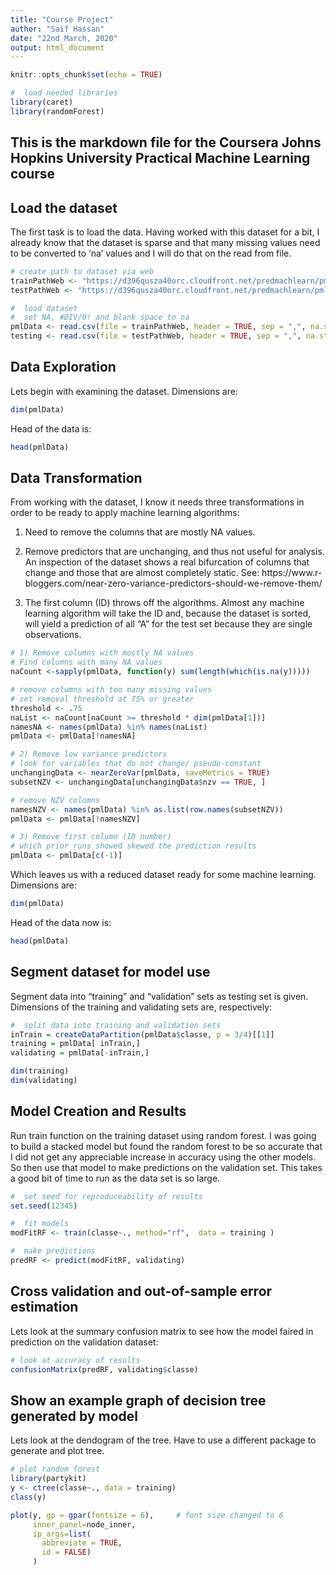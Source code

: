 ```yaml
---
title: "Course Project"
author: "Saif Hassan"
date: "22nd March, 2020"
output: html_document
---
```


```r
knitr::opts_chunk$set(echo = TRUE)

#  load needed libraries
library(caret)
library(randomForest)
```

##  This is the markdown file for the Coursera Johns Hopkins University Practical Machine Learning course

## Load the dataset

The first task is to load the data.  Having worked with this dataset for a bit, I already know that the dataset is sparse and that many missing values need to be converted to 'na' values and I will do that on the read from file.

```r
# create path to dataset via web
trainPathWeb <- "https://d396qusza40orc.cloudfront.net/predmachlearn/pml-training.csv"
testPathWeb <- "https://d396qusza40orc.cloudfront.net/predmachlearn/pml-testing.csv"

#  load dataset
#  set NA, #DIV/0! and blank space to na
pmlData <- read.csv(file = trainPathWeb, header = TRUE, sep = ",", na.strings = c("NA", "#DIV/0!", ""))
testing <- read.csv(file = testPathWeb, header = TRUE, sep = ",", na.strings = c("NA", "#DIV/0!", ""))

```

## Data Exploration

Lets begin with examining the dataset. Dimensions are:

```r
dim(pmlData)

```

Head of the data is:

```r
head(pmlData)

```


## Data Transformation

From working with the dataset, I know it needs three transformations in order to be ready to apply machine learning algorithms:

1)  Need to remove the columns that are mostly NA values.

2)  Remove predictors that are unchanging, and thus not useful for analysis.  An inspection of
the dataset shows a real bifurcation of columns that change and those that are almost completely static. See: https://www.r-bloggers.com/near-zero-variance-predictors-should-we-remove-them/

3)  The first column (ID) throws off the algorithms.  Almost any machine learning algorithm will take the ID and, because the dataset is sorted, will yield a prediction of all "A" for the test set because they are single observations.

```r
# 1) Remove columns with mostly NA values
# Find columns with many NA values
naCount <-sapply(pmlData, function(y) sum(length(which(is.na(y)))))

# remove columns with too many missing values
# set removal threshold at 75% or greater
threshold <- .75
naList <- naCount[naCount >= threshold * dim(pmlData[1])]
namesNA <- names(pmlData) %in% names(naList)
pmlData <- pmlData[!namesNA]

# 2) Remove low variance predictors
# look for variables that do not change/ pseudo-constant
unchangingData <- nearZeroVar(pmlData, saveMetrics = TRUE)
subsetNZV <- unchangingData[unchangingData$nzv == TRUE, ]

# remove NZV columns
namesNZV <- names(pmlData) %in% as.list(row.names(subsetNZV))
pmlData <- pmlData[!namesNZV]

# 3) Remove first column (ID number)
# which prior runs showed skewed the prediction results
pmlData <- pmlData[c(-1)]
```

Which leaves us with a reduced dataset ready for some machine learning. Dimensions are:

```r
dim(pmlData)

```

Head of the data now is:

```r
head(pmlData)

```


## Segment dataset for model use

Segment data into "training" and "validation" sets as testing set is given. 
Dimensions of the training and validating sets are, respectively:

```r
#  split data into training and validation sets
inTrain = createDataPartition(pmlData$classe, p = 3/4)[[1]]
training = pmlData[ inTrain,]
validating = pmlData[-inTrain,]

dim(training)
dim(validating)
```


## Model Creation and Results

Run train function on the training dataset using random forest.  I was going to build a stacked model but found the random forest to be so accurate that I did not get any appreciable increase in accuracy using the other models.  So then use that model to make predictions on the validation set.  This takes a good bit of time to run as the data set is so large.

```r
#  set seed for reproduceability of results
set.seed(12345)

#  fit models
modFitRF <- train(classe~., method="rf",  data = training )

#  make predictions
predRF <- predict(modFitRF, validating)

```

##  Cross validation and out-of-sample error estimation
Lets look at the summary confusion matrix to see how the model faired in prediction on the validation dataset:

```r
# look at accuracy of results
confusionMatrix(predRF, validating$classe)

```


## Show an example graph of decision tree generated by model

Lets look at the dendogram of the tree.  Have to use a different package to generate and plot tree.

```r
# plot random forest
library(partykit)
y <- ctree(classe~., data = training)
class(y)

plot(y, gp = gpar(fontsize = 6),     # font size changed to 6  
     inner_panel=node_inner,
     ip_args=list(
       abbreviate = TRUE, 
       id = FALSE)
     )

```
